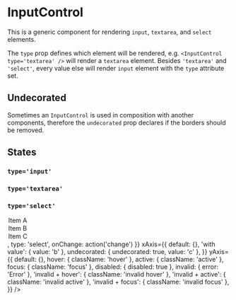 

<Meta title='Forms|InputControl' />

# InputControl

This is a generic component for rendering `input`, `textarea`, and `select` elements.

The `type` prop defines which element will be rendered, e.g. `<InputControl type='textarea' />` will render a `textarea`
element. Besides `'textarea'` and `'select'`, every value else will render `input` element with the `type` attribute
set.

<Preview>
  <Story name='Default'>
    <InputControl onChange={action('change')} />
  </Story>
</Preview>

<Props of={InputControl} />

## Undecorated

Sometimes an `InputControl` is used in composition with another components, therefore the `undecorated` prop declares
if the borders should be removed.

<Preview>
  <Story name='Undecorated'>
    <InputControl undecorated onChange={action('change')} />
  </Story>
</Preview>


## States

### `type='input'`

<Story name='States Of Input Type'>
  <PropsVariationSection
    component={InputControl}
    common={{ onChange: action('change') }}
    xAxis={{
      default: {},
      'with placeholder': { placeholder: 'Placeholder' },
      'with value': { value: 'Value' },
      undecorated: { undecorated: true, value: 'Value' },
    }}
    yAxis={{
      default: {},
      hover: { className: 'hover' },
      active: { className: 'active' },
      focus: { className: 'focus' },
      disabled: { disabled: true },
      invalid: { error: 'Error' },
      'invalid + hover': { className: 'invalid hover' },
      'invalid + active': { className: 'invalid active' },
      'invalid + focus': { className: 'invalid focus' },
    }}
  />
</Story>

### `type='textarea'`

<Story name='States Of TextArea Type'>
  <PropsVariationSection
    component={InputControl}
    common={{ type: 'textarea', onChange: action('change') }}
    xAxis={{
      default: {},
      'with placeholder': { placeholder: 'Placeholder' },
      'with value': { value: 'Value' },
      undecorated: { undecorated: true, value: 'Value' },
    }}
    yAxis={{
      default: {},
      hover: { className: 'hover' },
      active: { className: 'active' },
      focus: { className: 'focus' },
      disabled: { disabled: true },
      invalid: { error: 'Error' },
      'invalid + hover': { className: 'invalid hover' },
      'invalid + active': { className: 'invalid active' },
      'invalid + focus': { className: 'invalid focus' },
    }}
  />
</Story>

### `type='select'`

<Story name='States Of Select Type'>
  <PropsVariationSection
    component={InputControl}
    common={{
      children: <>
        <option value='a'>Item A</option>
        <option value='b'>Item B</option>
        <option value='c'>Item C</option>
      </>,
      type: 'select',
      onChange: action('change')
    }}
    xAxis={{
      default: {},
      'with value': { value: 'b' },
      undecorated: { undecorated: true, value: 'c' },
    }}
    yAxis={{
      default: {},
      hover: { className: 'hover' },
      active: { className: 'active' },
      focus: { className: 'focus' },
      disabled: { disabled: true },
      invalid: { error: 'Error' },
      'invalid + hover': { className: 'invalid hover' },
      'invalid + active': { className: 'invalid active' },
      'invalid + focus': { className: 'invalid focus' },
    }}
  />
</Story>
